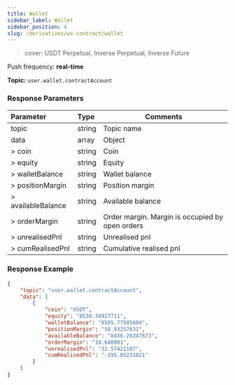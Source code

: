 ```yaml
---
title: Wallet
sidebar_label: Wallet
sidebar_position: 4
slug: /derivatives/ws-contract/wallet
---
```


> cover: USDT Perpetual, Inverse Perpetual, Inverse Future

Push frequency: **real-time**

**Topic:**
`user.wallet.contractAccount`

### Response Parameters
| Parameter | Type | Comments|
|:----- |:-----|----- |
|topic |string |Topic name |
|data |array |Object |
|> coin |string |Coin |
|> equity |string |Equity |
|> walletBalance |string |Wallet balance |
|> positionMargin |string |Position margin |
|> availableBalance |string |Available balance |
|> orderMargin |string |Order margin. Margin is occupied by open orders |
|> unrealisedPnl |string |Unrealised pnl |
|> cumRealisedPnl |string |Cumulative realised pnl |

### Response Example

```json
{
    "topic": "user.wallet.contractAccount",
    "data": [
        {
            "coin": "USDT",
            "equity": "8538.34927711",
            "walletBalance": "8505.77505604",
            "positionMargin": "58.93257631",
            "availableBalance": "8436.20247873",
            "orderMargin": "10.640001",
            "unrealisedPnl": "32.57422107",
            "cumRealisedPnl": "-195.05231821"
        }
    ]
}
```
